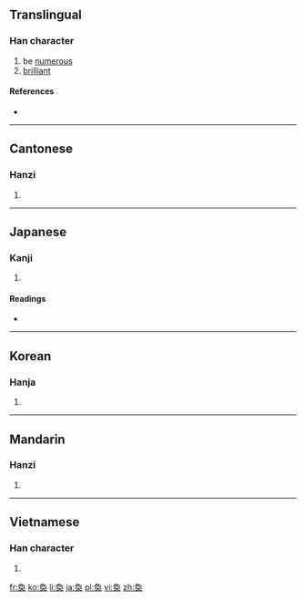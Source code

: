 {{also|奂}}
==Translingual==

===Han character===
{{Han char|rn=37|rad=大|as=06|sn=9|four=2743<sub>0</sub>|canj=弓月大 (NBK)}}

# be [[numerous]]
# [[brilliant]]

====References====
* {{Han ref|kx=0251.200|dkj=05916|dj=0512.150|hdz=10539.081|uh=5950|ud=22864|bh=ABB7|bd=43959}}

----

==Cantonese==

===Hanzi===
{{yue-hanzi|jyut=|y=wun6|sim=奂}}

# {{defn|lang=yue|sort=大06}}

----

==Japanese==

===Kanji===
{{ja-kanji|grade=|rs=大06}}

# {{defn|lang=ja|sort=大06}}

====Readings====
* {{ja-readings|on=[[かん]] (kan)|kun=[[とりかえる]] (torikaeru), [[おおきい]] (ookii), [[さかん]] (sakan)}}

----

==Korean==

===Hanja===
{{ko-hanja|hangeul=환|rv=hwan|mr=hwan}}

# {{defn|lang=ko|sort=大06}}

----

==Mandarin==

===Hanzi===
{{cmn-hanzi|sim=奂|pin=[[huàn]] ([[huan4]])|wg=huan<sup>4</sup>}}

# {{defn|lang=cmn|sort=大06}}

----

==Vietnamese==

===Han character===
{{vi-hantu|[[hoán]]|rs=大06}}

# {{defn|lang=vi|sort=大06}}

[[fr:奐]]
[[ko:奐]]
[[li:奐]]
[[ja:奐]]
[[pl:奐]]
[[vi:奐]]
[[zh:奐]]